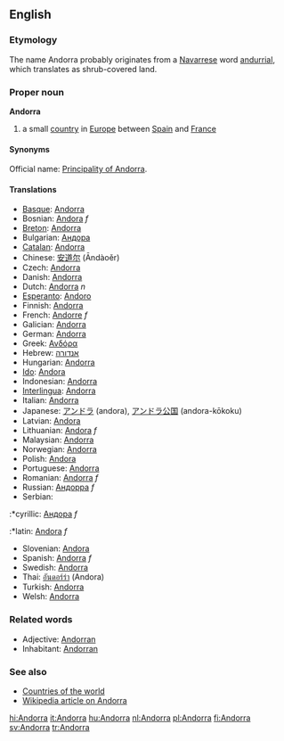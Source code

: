 ==English==
===Etymology===
The name Andorra probably originates from a [[Navarrese]] word [[andurrial]], which translates as shrub-covered land.

===Proper noun===
'''Andorra'''

# a small [[country]] in [[Europe]] between [[Spain]] and [[France]] 

====Synonyms====
Official name: [[Principality of Andorra]].

====Translations====
*[[Basque]]: [[Andorra]]
*Bosnian: [[Andora]] ''f''
*[[Breton]]: [[Andorra]]
*Bulgarian: [[Андора]]
*[[Catalan]]: [[Andorra]]
*Chinese: [[安道尔]] (Āndàoěr)
*Czech: [[Andorra]]
*Danish: [[Andorra]]
*Dutch: [[Andorra]] ''n''
*[[Esperanto]]: [[Andoro]]
*Finnish: [[Andorra]]
*French: [[Andorre]] ''f''
*Galician: [[Andorra]]
*German: [[Andorra]]
*Greek: [[Ανδόρα]]
*Hebrew: [[אנדורה]]
*Hungarian: [[Andorra]]
*[[Ido]]: [[Andora]]
*Indonesian: [[Andorra]] <!-- Maybe it should be Andora, but id.wikipedia has this spelling-->
*[[Interlingua]]: [[Andorra]]
*Italian: [[Andorra]]
*Japanese: [[アンドラ]] (andora), [[アンドラ公国]] (andora-kōkoku)
*Latvian: [[Andora]]
*Lithuanian: [[Andora]] ''f''
*Malaysian: [[Andorra]]
*Norwegian: [[Andorra]]
*Polish: [[Andora]]
*Portuguese: [[Andorra]]
*Romanian: [[Andorra]] ''f''
*Russian: [[Андорра]] ''f''
*Serbian:
:*cyrillic: [[Андора]] ''f''
:*latin: [[Andora]] ''f''
*Slovenian: [[Andora]]
*Spanish: [[Andorra]] ''f''
*Swedish: [[Andorra]]
*Thai: [[อันดอร์ร่า]] (Andora)
*Turkish: [[Andorra]]
*Welsh: [[Andorra]]

===Related words===
*Adjective: [[Andorran]]
*Inhabitant: [[Andorran]]

===See also===
*[[Countries of the world]]
*[[w:Andorra|Wikipedia article on Andorra]]

[[hi:Andorra]]
[[it:Andorra]]
[[hu:Andorra]]
[[nl:Andorra]]
[[pl:Andorra]]
[[fi:Andorra]]
[[sv:Andorra]]
[[tr:Andorra]]